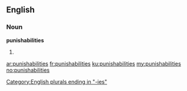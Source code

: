 ==English==

===Noun===
'''punishabilities'''

# {{plural of|punishability}}

[[Category:English plurals ending in "-ies"]]

[[ar:punishabilities]]
[[fr:punishabilities]]
[[ku:punishabilities]]
[[my:punishabilities]]
[[no:punishabilities]]